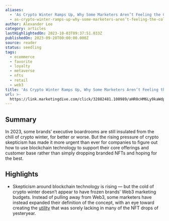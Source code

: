 ```yaml
---
aliases:
  - 'As Crypto Winter Ramps Up, Why Some Marketers Aren’t Feeling the Cold'
  - as-crypto-winter-ramps-up-why-some-marketers-aren’t-feeling-the-cold
author: Alexander Lee
category: articles
lastHighlightedOn: 2023-10-03T09:37:51.033Z
publishedOn: 2023-09-28T00:00:00.000Z
source: reader
status: seedling
tags:
  - ecommerce
  - favorite
  - loyalty
  - metaverse
  - nfts
  - retail
  - web3
title: 'As Crypto Winter Ramps Up, Why Some Marketers Aren’t Feeling the Cold'
url: >-
  https://link.marketingdive.com/click/32882481.100989/aHR0cHM6Ly9kaWdpZGF5LmNvbS9tYXJrZXRpbmcvYXMtY3J5cHRvLXdpbnRlci1yYW1wcy11cC1zb21lLW1hcmtldGVycy1hcmVudC1mZWVsaW5nLXRoZS1jb2xkLw/637e582e0821e0a3d7090092Bc5a7d495
---
```

## Summary

In 2023, some brands’ executive boardrooms are still insulated from the chill of crypto winter, for better or worse. But the rising pressure of crypto skepticism has made it more urgent than ever for companies to figure out how to use blockchain technology to support their core offerings and customer base rather than simply dropping branded NFTs and hoping for the best.

## Highlights

- Skepticism around blockchain technology is rising — but the cold of crypto winter doesn’t appear to have frozen brands’ Web3 marketing budgets. Instead of pulling away from Web3, some marketers have instead expanded their definition of the concept, with an eye toward creating the [utility](https://digiday.com/marketing/utility-versus-speculation-why-brands-want-to-make-nfts-useful-rather-than-profitable-amid-the-crypto-downturn/) that was sorely lacking in many of the NFT drops of yesteryear.
